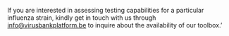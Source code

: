 If you are interested in assessing testing capabilities for a particular influenza strain, kindly get in touch with us through <info@virusbankplatform.be> to inquire about the availability of our toolbox.’

